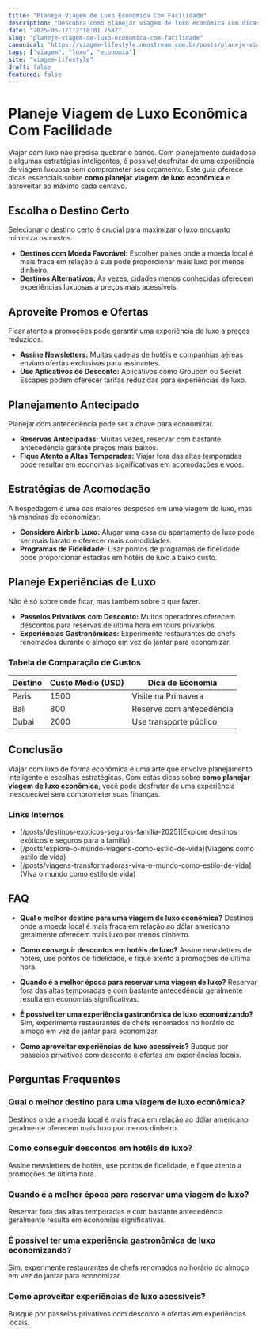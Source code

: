 ```yaml
---
title: "Planeje Viagem de Luxo Econômica Com Facilidade"
description: "Descubra como planejar viagem de luxo econômica com dicas exclusivas para otimizar sua experiência sem comprometer seu orçamento."
date: "2025-06-17T12:18:01.758Z"
slug: "planeje-viagem-de-luxo-economica-com-facilidade"
canonical: "https://viagem-lifestyle.neostream.com.br/posts/planeje-viagem-de-luxo-economica-com-facilidade"
tags: ["viagem", "luxo", "economia"]
site: "viagem-lifestyle"
draft: false
featured: false
---
```


# Planeje Viagem de Luxo Econômica Com Facilidade

Viajar com luxo não precisa quebrar o banco. Com planejamento cuidadoso e algumas estratégias inteligentes, é possível desfrutar de uma experiência de viagem luxuosa sem comprometer seu orçamento. Este guia oferece dicas essenciais sobre **como planejar viagem de luxo econômica** e aproveitar ao máximo cada centavo.

## Escolha o Destino Certo

Selecionar o destino certo é crucial para maximizar o luxo enquanto minimiza os custos.

- **Destinos com Moeda Favorável:** Escolher países onde a moeda local é mais fraca em relação à sua pode proporcionar mais luxo por menos dinheiro.
- **Destinos Alternativos:** Às vezes, cidades menos conhecidas oferecem experiências luxuosas a preços mais acessíveis.

## Aproveite Promos e Ofertas

Ficar atento a promoções pode garantir uma experiência de luxo a preços reduzidos.

- **Assine Newsletters:** Muitas cadeias de hotéis e companhias aéreas enviam ofertas exclusivas para assinantes.
- **Use Aplicativos de Desconto:** Aplicativos como Groupon ou Secret Escapes podem oferecer tarifas reduzidas para experiências de luxo.

## Planejamento Antecipado

Planejar com antecedência pode ser a chave para economizar.

- **Reservas Antecipadas:** Muitas vezes, reservar com bastante antecedência garante preços mais baixos.
- **Fique Atento a Altas Temporadas:** Viajar fora das altas temporadas pode resultar em economias significativas em acomodações e voos.

## Estratégias de Acomodação

A hospedagem é uma das maiores despesas em uma viagem de luxo, mas há maneiras de economizar.

- **Considere Airbnb Luxo:** Alugar uma casa ou apartamento de luxo pode ser mais barato e oferecer mais comodidades.
- **Programas de Fidelidade:** Usar pontos de programas de fidelidade pode proporcionar estadias em hotéis de luxo a baixo custo.

## Planeje Experiências de Luxo

Não é só sobre onde ficar, mas também sobre o que fazer.

- **Passeios Privativos com Desconto:** Muitos operadores oferecem descontos para reservas de última hora em tours privativos.
- **Experiências Gastronômicas:** Experimente restaurantes de chefs renomados durante o almoço em vez do jantar para economizar.

### Tabela de Comparação de Custos

| Destino         | Custo Médio (USD) | Dica de Economia             |
|-----------------|-------------------|------------------------------|
| Paris           | 1500              | Visite na Primavera          |
| Bali            | 800               | Reserve com antecedência     |
| Dubai           | 2000              | Use transporte público       |

## Conclusão

Viajar com luxo de forma econômica é uma arte que envolve planejamento inteligente e escolhas estratégicas. Com estas dicas sobre **como planejar viagem de luxo econômica**, você pode desfrutar de uma experiência inesquecível sem comprometer suas finanças.

### Links Internos
- [/posts/destinos-exoticos-seguros-familia-2025](Explore destinos exóticos e seguros para a família)
- [/posts/explore-o-mundo-viagens-como-estilo-de-vida](Viagens como estilo de vida)
- [/posts/viagens-transformadoras-viva-o-mundo-como-estilo-de-vida](Viva o mundo como estilo de vida)

## FAQ

- **Qual o melhor destino para uma viagem de luxo econômica?**
  Destinos onde a moeda local é mais fraca em relação ao dólar americano geralmente oferecem mais luxo por menos dinheiro.

- **Como conseguir descontos em hotéis de luxo?**
  Assine newsletters de hotéis, use pontos de fidelidade, e fique atento a promoções de última hora.

- **Quando é a melhor época para reservar uma viagem de luxo?**
  Reservar fora das altas temporadas e com bastante antecedência geralmente resulta em economias significativas.

- **É possível ter uma experiência gastronômica de luxo economizando?**
  Sim, experimente restaurantes de chefs renomados no horário do almoço em vez do jantar para economizar.

- **Como aproveitar experiências de luxo acessíveis?**
  Busque por passeios privativos com desconto e ofertas em experiências locais.

## Perguntas Frequentes

### Qual o melhor destino para uma viagem de luxo econômica?
Destinos onde a moeda local é mais fraca em relação ao dólar americano geralmente oferecem mais luxo por menos dinheiro.

### Como conseguir descontos em hotéis de luxo?
Assine newsletters de hotéis, use pontos de fidelidade, e fique atento a promoções de última hora.

### Quando é a melhor época para reservar uma viagem de luxo?
Reservar fora das altas temporadas e com bastante antecedência geralmente resulta em economias significativas.

### É possível ter uma experiência gastronômica de luxo economizando?
Sim, experimente restaurantes de chefs renomados no horário do almoço em vez do jantar para economizar.

### Como aproveitar experiências de luxo acessíveis?
Busque por passeios privativos com desconto e ofertas em experiências locais.
